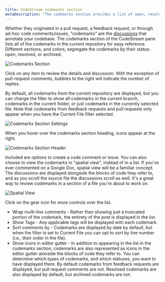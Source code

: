 ```yaml
---
title: CodeStream codemarks section
metaDescription: "The codemarks section provides a list of open, resolved, and archived CodeStream comments."
---
```


Whether they originated in a pull request, a feedback request, or through ad-hoc
code comments/issues, "codemarks" are the
[discussions](/docs/codestream/how-use-codestream/discuss-code) that annotate your codebase. The
codemarks section of the CodeStream pane lists all of the codemarks in the
current repository for easy reference. Different sections, and colors, segregate
the codemarks by their status: open, resolved, or archived.

![Codemarks Section](/images/CodemarksSection1.png)

Click on any item to review the details and discussion. With the exception of
pull-request comments, bubbles to the right will indicate the number of replies.

By default, all codemarks from the current repository are displayed, but you can
change the filter to show all codemarks in the current branch, codemarks in the
current folder, or just codemarks in the currently selected file. Note that
codemarks from feedback requests and pull requests only appear when you have the
Current File filter selected.

![Codemarks Section Settings](/images/CodemarksSectionSettings1.png)

When you hover over the codemarks section heading, icons appear at the right.

![Codemarks Section Header](/images/CodemarksSectionHeader.png)

Included are options to create a code comment or issue. You can also choose to
view the codemarks in "spatial view", instead of in a list. If you've ever
commented on a Google Doc, spatial view will be a familiar concept. The
discussions are displayed alongside the blocks of code they refer to, and as you
scroll the source file the discussions scroll as well. It's a great way to
review codemarks in a section of a file you're about to work on.

![Spatial View](/images/CodemarksSectionSpatial.png)

Click on the gear icon for more controls over the list.

* Wrap multi-line comments - Rather than showing just a truncated portion of the
  codemark, the entirety of the post is displayed in the list.
* Show Tags - Any applicable tags will be displayed with each codemark.
* Sort comments by - Codemarks are displayed by date by default, but when the
  filter is set to Current File you can opt to sort by line number (i.e., their
  order in the file).
* Show icons in editor gutter - In addition to appearing in the list in the
  codemarks section, codemarks are also represented as icons in the editor
  gutter alonside the blocks of code they refer to. You can determine which
  types of codemarks, and which statuses, you want to have displayed there. By
  default codemarks from feedback requests are displayed, but pull request
  comments are not. Resolved codemarks are also displayed by default, but
  archived codemarks are not.
